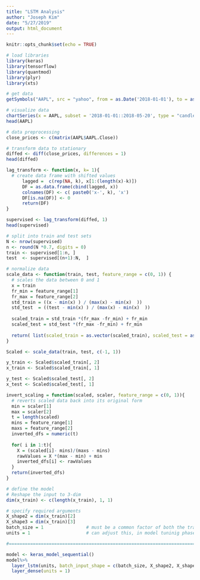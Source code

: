 ```yaml
---
title: "LSTM Analysis"
author: "Joseph Kim"
date: "5/27/2019"
output: html_document
---
```


```r
knitr::opts_chunk$set(echo = TRUE)
```

```r
# load libraries
library(keras)
library(tensorflow)
library(quantmod)
library(plyr)
library(xts)
```

```r
# get data
getSymbols("AAPL", src = "yahoo", from = as.Date('2018-01-01'), to = as.Date('2018-05-20'))
```

```r
# visualize data
chartSeries(x = AAPL, subset = '2018-01-01::2018-05-20', type = "candlesticks", theme = chartTheme("white"), up.col = "green", dn.col = "red") 
head(AAPL)
```

```r
# data preprocessing
close_prices <- c(matrix(AAPL$AAPL.Close))

# transform data to stationary
diffed <- diff(close_prices, differences = 1)
head(diffed)
```

```r
lag_transform <- function(x, k= 1){
  # create data frame with shifted values    
      lagged =  c(rep(NA, k), x[1:(length(x)-k)])
      DF = as.data.frame(cbind(lagged, x))
      colnames(DF) <- c( paste0('x-', k), 'x')
      DF[is.na(DF)] <- 0
      return(DF)
}

supervised <- lag_transform(diffed, 1)
head(supervised)
```

```r
# split into train and test sets
N <- nrow(supervised)
n <- round(N *0.7, digits = 0)
train <- supervised[1:n, ]
test  <- supervised[(n+1):N,  ]
```

```r
# normalize data
scale_data <- function(train, test, feature_range = c(0, 1)) {
  # scales the data between 0 and 1
  x = train
  fr_min = feature_range[1]
  fr_max = feature_range[2]
  std_train = ((x - min(x) ) / (max(x) - min(x)  ))
  std_test  = ((test - min(x) ) / (max(x) - min(x)  ))
  
  scaled_train = std_train *(fr_max -fr_min) + fr_min
  scaled_test = std_test *(fr_max -fr_min) + fr_min
  
  return( list(scaled_train = as.vector(scaled_train), scaled_test = as.vector(scaled_test) ,scaler= c(min =min(x), max = max(x))) )
}

Scaled <- scale_data(train, test, c(-1, 1))

y_train <- Scaled$scaled_train[, 2]
x_train <- Scaled$scaled_train[, 1]

y_test <- Scaled$scaled_test[, 2]
x_test <- Scaled$scaled_test[, 1]
```

```r
invert_scaling = function(scaled, scaler, feature_range = c(0, 1)){
  # reverts scaled data back into its original form
  min = scaler[1]
  max = scaler[2]
  t = length(scaled)
  mins = feature_range[1]
  maxs = feature_range[2]
  inverted_dfs = numeric(t)
  
  for( i in 1:t){
    X = (scaled[i]- mins)/(maxs - mins)
    rawValues = X *(max - min) + min
    inverted_dfs[i] <- rawValues
  }
  return(inverted_dfs)
}
```

```r
# define the model
# Reshape the input to 3-dim
dim(x_train) <- c(length(x_train), 1, 1)

# specify required arguments
X_shape2 = dim(x_train)[2]
X_shape3 = dim(x_train)[3]
batch_size = 1                # must be a common factor of both the train and test samples
units = 1                     # can adjust this, in model tuninig phase

#=========================================================================================

model <- keras_model_sequential() 
model%>%
  layer_lstm(units, batch_input_shape = c(batch_size, X_shape2, X_shape3), stateful= TRUE)%>%
  layer_dense(units = 1)
```

